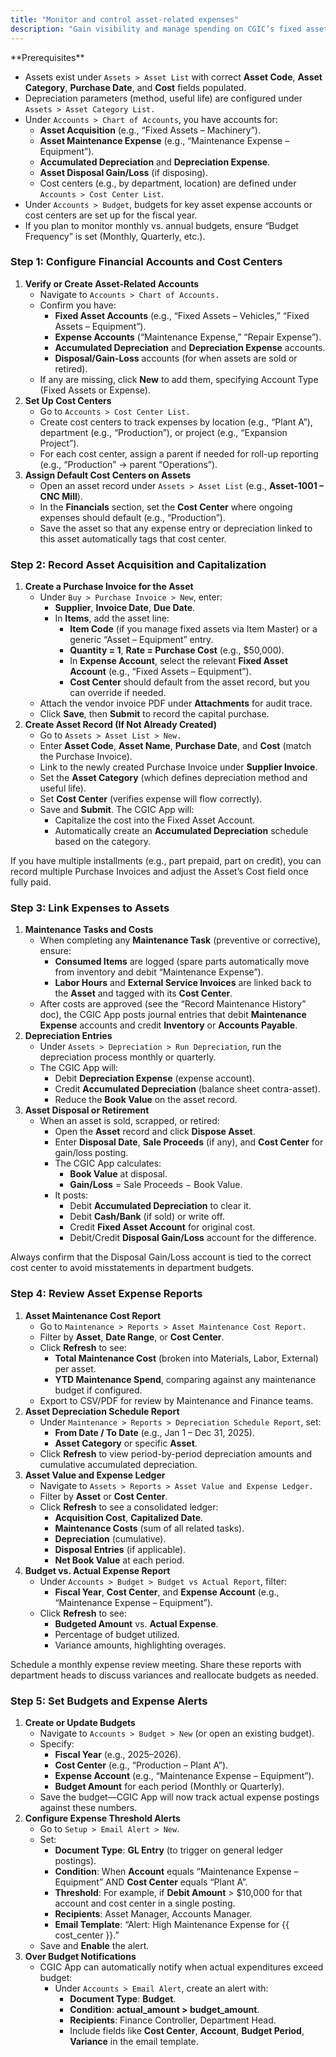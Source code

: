 ```yaml
---
title: "Monitor and control asset-related expenses"
description: "Gain visibility and manage spending on CGIC’s fixed assets—so you can track acquisition, maintenance, depreciation, and disposal costs in the CGIC App and maintain healthy budgets."
---
```


<Info>
  **Prerequisites**

  - Assets exist under `Assets > Asset List` with correct **Asset Code**, **Asset Category**, **Purchase Date**, and **Cost** fields populated.
  - Depreciation parameters (method, useful life) are configured under `Assets > Asset Category List.`
  - Under `Accounts > Chart of Accounts`, you have accounts for:
    - **Asset Acquisition** (e.g., “Fixed Assets – Machinery”).
    - **Asset Maintenance Expense** (e.g., “Maintenance Expense – Equipment”).
    - **Accumulated Depreciation** and **Depreciation Expense**.
    - **Asset Disposal Gain/Loss** (if disposing).
    - Cost centers (e.g., by department, location) are defined under `Accounts > Cost Center List`.
  - Under `Accounts > Budget`, budgets for key asset expense accounts or cost centers are set up for the fiscal year.
  - If you plan to monitor monthly vs. annual budgets, ensure “Budget Frequency” is set (Monthly, Quarterly, etc.).
</Info>

### Step 1: Configure Financial Accounts and Cost Centers

1. **Verify or Create Asset-Related Accounts**
   - Navigate to `Accounts > Chart of Accounts.`
   - Confirm you have:
     - **Fixed Asset Accounts** (e.g., “Fixed Assets – Vehicles,” “Fixed Assets – Equipment”).
     - **Expense Accounts** (“Maintenance Expense,” “Repair Expense”).
     - **Accumulated Depreciation** and **Depreciation Expense** accounts.
     - **Disposal/Gain-Loss** accounts (for when assets are sold or retired).
   - If any are missing, click **New** to add them, specifying Account Type (Fixed Assets or Expense).
2. **Set Up Cost Centers**
   - Go to `Accounts > Cost Center List.`
   - Create cost centers to track expenses by location (e.g., “Plant A”), department (e.g., “Production”), or project (e.g., “Expansion Project”).
   - For each cost center, assign a parent if needed for roll-up reporting (e.g., “Production” → parent “Operations”).
3. **Assign Default Cost Centers on Assets**
   - Open an asset record under `Assets > Asset List` (e.g., **Asset-1001 – CNC Mill**).
   - In the **Financials** section, set the **Cost Center** where ongoing expenses should default (e.g., “Production”).
   - Save the asset so that any expense entry or depreciation linked to this asset automatically tags that cost center.

### Step 2: Record Asset Acquisition and Capitalization

1. **Create a Purchase Invoice for the Asset**
   - Under `Buy > Purchase Invoice > New`, enter:
     - **Supplier**, **Invoice Date**, **Due Date**.
     - In **Items**, add the asset line:
       - **Item Code** (if you manage fixed assets via Item Master) or a generic “Asset – Equipment” entry.
       - **Quantity = 1**, **Rate = Purchase Cost** (e.g., \$50,000).
       - In **Expense Account**, select the relevant **Fixed Asset Account** (e.g., “Fixed Assets – Equipment”).
       - **Cost Center** should default from the asset record, but you can override if needed.
   - Attach the vendor invoice PDF under **Attachments** for audit trace.
   - Click **Save**, then **Submit** to record the capital purchase.
2. **Create Asset Record (If Not Already Created)**
   - Go to `Assets > Asset List > New.`
   - Enter **Asset Code**, **Asset Name**, **Purchase Date**, and **Cost** (match the Purchase Invoice).
   - Link to the newly created Purchase Invoice under **Supplier Invoice**.
   - Set the **Asset Category** (which defines depreciation method and useful life).
   - Set **Cost Center** (verifies expense will flow correctly).
   - Save and **Submit**. The CGIC App will:
     - Capitalize the cost into the Fixed Asset Account.
     - Automatically create an **Accumulated Depreciation** schedule based on the category.

<Note>
   If you have multiple installments (e.g., part prepaid, part on credit), you can record multiple Purchase Invoices and adjust the Asset’s Cost field once fully paid.
</Note>

### Step 3: Link Expenses to Assets

1. **Maintenance Tasks and Costs**
   - When completing any **Maintenance Task** (preventive or corrective), ensure:
     - **Consumed Items** are logged (spare parts automatically move from inventory and debit “Maintenance Expense”).
     - **Labor Hours** and **External Service Invoices** are linked back to the **Asset** and tagged with its **Cost Center**.
   - After costs are approved (see the “Record Maintenance History” doc), the CGIC App posts journal entries that debit **Maintenance Expense** accounts and credit **Inventory** or **Accounts Payable**.
2. **Depreciation Entries**
   - Under `Assets > Depreciation > Run Depreciation`, run the depreciation process monthly or quarterly.
   - The CGIC App will:
     - Debit **Depreciation Expense** (expense account).
     - Credit **Accumulated Depreciation** (balance sheet contra-asset).
     - Reduce the **Book Value** on the asset record.
3. **Asset Disposal or Retirement**
   - When an asset is sold, scrapped, or retired:
     - Open the **Asset** record and click **Dispose Asset**.
     - Enter **Disposal Date**, **Sale Proceeds** (if any), and **Cost Center** for gain/loss posting.
     - The CGIC App calculates:
       - **Book Value** at disposal.
       - **Gain/Loss** = Sale Proceeds − Book Value.
     - It posts:
       - Debit **Accumulated Depreciation** to clear it.
       - Debit **Cash/Bank** (if sold) or write off.
       - Credit **Fixed Asset Account** for original cost.
       - Debit/Credit **Disposal Gain/Loss** account for the difference.

<Tip>
  Always confirm that the Disposal Gain/Loss account is tied to the correct cost center to avoid misstatements in department budgets.
</Tip>

### Step 4: Review Asset Expense Reports

1. **Asset Maintenance Cost Report**
   - Go to `Maintenance > Reports > Asset Maintenance Cost Report.`
   - Filter by **Asset**, **Date Range**, or **Cost Center**.
   - Click **Refresh** to see:
     - **Total Maintenance Cost** (broken into Materials, Labor, External) per asset.
     - **YTD Maintenance Spend**, comparing against any maintenance budget if configured.
   - Export to CSV/PDF for review by Maintenance and Finance teams.
2. **Asset Depreciation Schedule Report**
   - Under `Maintenance > Reports > Depreciation Schedule Report`, set:
     - **From Date / To Date** (e.g., Jan 1 – Dec 31, 2025).
     - **Asset Category** or specific **Asset**.
   - Click **Refresh** to view period-by-period depreciation amounts and cumulative accumulated depreciation.
3. **Asset Value and Expense Ledger**
   - Navigate to `Assets > Reports > Asset Value and Expense Ledger.`
   - Filter by **Asset** or **Cost Center**.
   - Click **Refresh** to see a consolidated ledger:
     - **Acquisition Cost**, **Capitalized Date**.
     - **Maintenance Costs** (sum of all related tasks).
     - **Depreciation** (cumulative).
     - **Disposal Entries** (if applicable).
     - **Net Book Value** at each period.
4. **Budget vs. Actual Expense Report**
   - Under `Accounts > Budget > Budget vs Actual Report`, filter:
     - **Fiscal Year**, **Cost Center**, and **Expense Account** (e.g., “Maintenance Expense – Equipment”).
   - Click **Refresh** to see:
     - **Budgeted Amount** vs. **Actual Expense**.
     - Percentage of budget utilized.
     - Variance amounts, highlighting overages.

<Tip>
  Schedule a monthly expense review meeting. Share these reports with department heads to discuss variances and reallocate budgets as needed.
</Tip>

### Step 5: Set Budgets and Expense Alerts

1. **Create or Update Budgets**
   - Navigate to `Accounts > Budget > New` (or open an existing budget).
   - Specify:
     - **Fiscal Year** (e.g., 2025–2026).
     - **Cost Center** (e.g., “Production – Plant A”).
     - **Expense Account** (e.g., “Maintenance Expense – Equipment”).
     - **Budget Amount** for each period (Monthly or Quarterly).
   - Save the budget—CGIC App will now track actual expense postings against these numbers.
2. **Configure Expense Threshold Alerts**
   - Go to `Setup > Email Alert > New`.
   - Set:
     - **Document Type**: **GL Entry** (to trigger on general ledger postings).
     - **Condition**: When **Account** equals “Maintenance Expense – Equipment” AND **Cost Center** equals “Plant A”.
     - **Threshold**: For example, if **Debit Amount** \> \$10,000 for that account and cost center in a single posting.
     - **Recipients**: Asset Manager, Accounts Manager.
     - **Email Template**: “Alert: High Maintenance Expense for {{ cost_center }}.”
   - Save and **Enable** the alert.
3. **Over Budget Notifications**
   - CGIC App can automatically notify when actual expenditures exceed budget:
     - Under `Accounts > Email Alert`, create an alert with:
       - **Document Type**: **Budget**.
       - **Condition**: **actual_amount \> budget_amount**.
       - **Recipients**: Finance Controller, Department Head.
       - Include fields like **Cost Center**, **Account**, **Budget Period**, **Variance** in the email template.